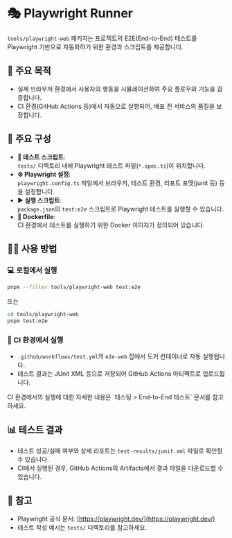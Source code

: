 
# 🎭 Playwright Runner

`tools/playwright-web` 패키지는 프로젝트의 E2E(End-to-End) 테스트를 Playwright 기반으로 자동화하기 위한 환경과 스크립트를 제공합니다.

## 🎯 주요 목적

- 실제 브라우저 환경에서 사용자의 행동을 시뮬레이션하여 주요 플로우와 기능을 검증합니다.
- CI 환경(GitHub Actions 등)에서 자동으로 실행되어, 배포 전 서비스의 품질을 보장합니다.

## 📁 주요 구성

- **🧪 테스트 스크립트**:\
  `tests/` 디렉토리 내에 Playwright 테스트 파일(`*.spec.ts`)이 위치합니다.
- **⚙️ Playwright 설정**:\
  `playwright.config.ts` 파일에서 브라우저, 테스트 환경, 리포트 포맷(junit 등) 등을 설정합니다.
- **▶️ 실행 스크립트**:\
  `package.json`의 `test:e2e` 스크립트로 Playwright 테스트를 실행할 수 있습니다.
- **🐳 Dockerfile**:\
  CI 환경에서 테스트를 실행하기 위한 Docker 이미지가 정의되어 있습니다.

## 🧑‍💻️ 사용 방법

### 💻 로컬에서 실행

```bash
pnpm --filter tools/playwright-web test:e2e
```

또는

```bash
cd tools/playwright-web
pnpm test:e2e
```

### 🤖 CI 환경에서 실행

- `.github/workflows/test.yml`의 `e2e-web` 잡에서 도커 컨테이너로 자동 실행됩니다.
- 테스트 결과는 JUnit XML 등으로 저장되어 GitHub Actions 아티팩트로 업로드됩니다.

<Callout type="info">
  CI 환경에서의 실행에 대한 자세한 내용은
  <LocalizedLink href="/testing/e2e-test">`테스팅 > End-to-End 테스트`</LocalizedLink> 문서를 참고하세요.
</Callout>

## 📊 테스트 결과

- 테스트 성공/실패 여부와 상세 리포트는 `test-results/junit.xml` 파일로 확인할 수 있습니다.
- CI에서 실행된 경우, GitHub Actions의 Artifacts에서 결과 파일을 다운로드할 수 있습니다.

## 📌 참고

- Playwright 공식 문서: [https://playwright.dev/](https://playwright.dev/)
- 테스트 작성 예시는 `tests/` 디렉토리를 참고하세요.
